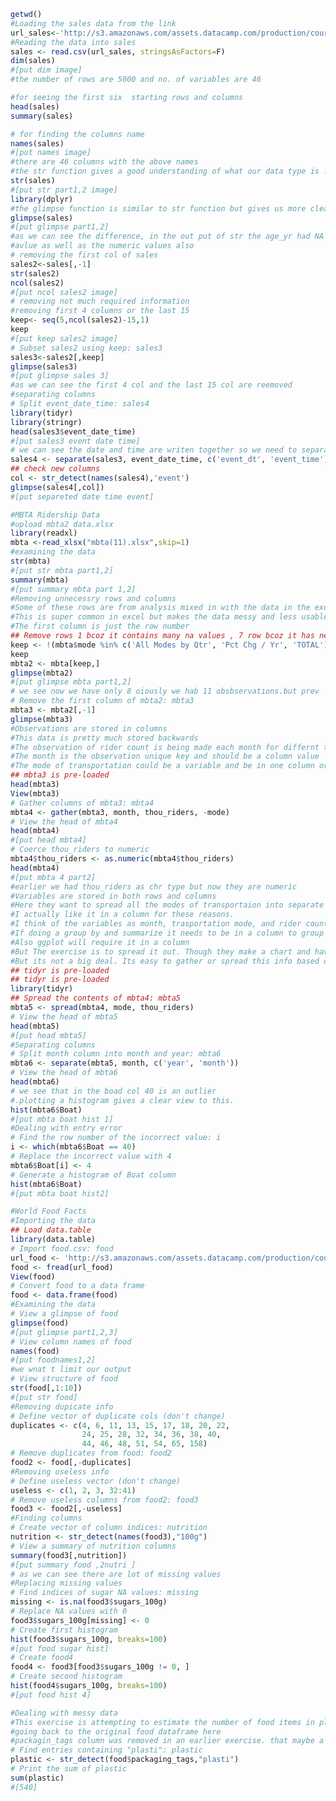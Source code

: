 ```{r}
getwd()
#Loading the sales data from the link 
url_sales<-'http://s3.amazonaws.com/assets.datacamp.com/production/course_1294/datasets/sales.csv'
#Reading the data into sales
sales <- read.csv(url_sales, stringsAsFactors=F)
dim(sales)
#[put dim image]
#the number of rows are 5000 and no. of variables are 46

#for seeing the first six  starting rows and columns 
head(sales)
summary(sales)

# for finding the columns name
names(sales)
#[put names image]
#there are 46 columns with the above names
#the str function gives a good understanding of what our data type is .ie is it character ,or integer
str(sales)
#[put str part1,2 image]
library(dplyr)
#the glimpse function is similar to str function but gives us more clear  view the data type]
glimpse(sales)
#[put glimpse part1,2]
#as we can see the difference, in the out put of str the age_yr had NA vales while in the output of glimpse func we can see the null 
#avlue as well as the numeric values also
# removing the first col of sales
sales2<-sales[,-1]
str(sales2)
ncol(sales2)
#[put ncol sales2 image]
# removing not much required information
#removing first 4 columns or the last 15
keep<- seq(5,ncol(sales2)-15,1)
keep
#[put keep sales2 image]
# Subset sales2 using keep: sales3
sales3<-sales2[,keep]
glimpse(sales3)
#[put glimpse sales 3]
#as we can see the first 4 col and the last 15 col are reemoved
#separating columns
# Split event_date_time: sales4
library(tidyr)
library(stringr)
head(sales3$event_date_time)
#[put sales3 event date time]
# we can see the date and time are writen together so we need to separate it
sales4 <- separate(sales3, event_date_time, c('event_dt', 'event_time'), sep = " ")
## check new columns
col <- str_detect(names(sales4),'event')
glimpse(sales4[,col])
#[put separeted date time event]

#MBTA Ridership Data
#upload mbta2 data.xlsx 
library(readxl)
mbta <-read_xlsx("mbta(11).xlsx",skip=1) 
#examining the data
str(mbta)
#[put str mbta part1,2]
summary(mbta)
#[put summary mbta part 1,2]
#Removing unnecessry rows and columns
#Some of these rows are from analysis mixed in with the data in the excel sheet
#This is super common in excel but makes the data messy and less usable
#The first column is just the row number
## Remove rows 1 bcoz it contains many na values , 7 row bcoz it has negative values, and 11row which contains total  of mbta: mbta2
keep <- !(mbta$mode %in% c('All Modes by Qtr', 'Pct Chg / Yr', 'TOTAL'))
keep
mbta2 <- mbta[keep,]
glimpse(mbta2)
#[put glimpse mbta part1,2]
# we see now we have only 8 oiously we hab 11 obsbservations.but prev
# Remove the first column of mbta2: mbta3
mbta3 <- mbta2[,-1]
glimpse(mbta3)
#Observations are stored in columns
#This data is pretty much stored backwards
#The observation of rider count is being made each month for differnt transit types
#The month is the observation unique key and should be a column value
#The mode of transportation could be a variable and be in one column or it could be spread and have one column per type
## mbta3 is pre-loaded
head(mbta3)
View(mbta3)
# Gather columns of mbta3: mbta4
mbta4 <- gather(mbta3, month, thou_riders, -mode)
# View the head of mbta4
head(mbta4)
#[put head mbta4]
# Coerce thou_riders to numeric
mbta4$thou_riders <- as.numeric(mbta4$thou_riders)
head(mbta4)
#[put mbta 4 part2]
#earlier we had thou_riders as chr type but now they are numeric 
#Variables are stored in both rows and columns
#Here they want to spread all the modes of transportaion into separate columns
#I actually like it in a column for these reasons.
#I think of the variables as month, trasportation mode, and rider count.
#If doing a group by and summarize it needs to be in a column to group by type
#Also ggplot will require it in a column
#But The exercise is to spread it out. Though they make a chart and have to re-melt it later! : )
#But its not a big deal. Its easy to gather or spread this info based on whats needed for analysis.
## tidyr is pre-loaded
## tidyr is pre-loaded
library(tidyr)
## Spread the contents of mbta4: mbta5
mbta5 <- spread(mbta4, mode, thou_riders)
# View the head of mbta5
head(mbta5)
#[put head mbta5]
#Separating columns
# Split month column into month and year: mbta6
mbta6 <- separate(mbta5, month, c('year', 'month'))
# View the head of mbta6
head(mbta6)
# we see that in the boad col 40 is an outlier
#.plotting a histogram gives a clear view to this.
hist(mbta6$Boat)
#[put mbta boat hist 1]
#Dealing with entry error
# Find the row number of the incorrect value: i
i <- which(mbta6$Boat == 40)
# Replace the incorrect value with 4
mbta6$Boat[i] <- 4
# Generate a histogram of Boat column
hist(mbta6$Boat)
#[put mbta boat hist2]

#World Food Facts
#Importing the data
## Load data.table
library(data.table)
# Import food.csv: food
url_food <- 'http://s3.amazonaws.com/assets.datacamp.com/production/course_1294/datasets/food.csv'
food <- fread(url_food)
View(food)
# Convert food to a data frame
food <- data.frame(food)
#Examining the data
# View a glimpse of food
glimpse(food)
#[put glimpse part1,2,3]
# View column names of food
names(food)
#[put foodnames1,2]
#we wnat t limit our output
# View structure of food
str(food[,1:10])
#[put str food]
#Removing dupicate info
# Define vector of duplicate cols (don't change)
duplicates <- c(4, 6, 11, 13, 15, 17, 18, 20, 22, 
                24, 25, 28, 32, 34, 36, 38, 40, 
                44, 46, 48, 51, 54, 65, 158)
# Remove duplicates from food: food2
food2 <- food[,-duplicates]
#Removing useless info
# Define useless vector (don't change)
useless <- c(1, 2, 3, 32:41)
# Remove useless columns from food2: food3
food3 <- food2[,-useless]
#Finding columns
# Create vector of column indices: nutrition
nutrition <- str_detect(names(food3),"100g")
# View a summary of nutrition columns
summary(food3[,nutrition])
#[put summary food ,2nutri ]
# as we can see there are lot of missing values
#Replacing missing values
# Find indices of sugar NA values: missing
missing <- is.na(food3$sugars_100g)
# Replace NA values with 0
food3$sugars_100g[missing] <- 0
# Create first histogram
hist(food3$sugars_100g, breaks=100)
#[put food sugar hist]
# Create food4
food4 <- food3[food3$sugars_100g != 0, ]
# Create second histogram
hist(food4$sugars_100g, breaks=100)
#[put food hist 4]

#Dealing with messy data
#This exercise is attempting to estimate the number of food items in plastic packaging
#going back to the original food dataframe here
#packagin_tags column was removed in an earlier exercise. that maybe a mistake
# Find entries containing "plasti": plastic
plastic <- str_detect(food$packaging_tags,"plasti")
# Print the sum of plastic
sum(plastic)
#[540]
```